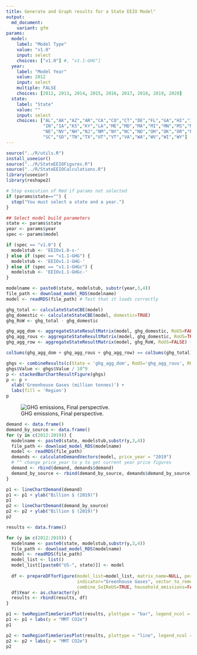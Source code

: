 ```yaml
---
title: Generate and Graph results for a State EEIO Model"
output:
  md_document:
    variant: gfm
params:
  model:
    label: "Model Type"
    value: "v1.0"
    input: select
    choices: ["v1.0"] #, "v1.1-GHG"]
  year:
    label: "Model Year"
    value: 2012
    input: select
    multiple: FALSE
    choices: [2012, 2013, 2014, 2015, 2016, 2017, 2018, 2019, 2020]
  state:
    label: "State"
    value: ""
    input: select
    choices: ["AL","AK","AZ","AR","CA","CO","CT","DE","FL","GA","HI","ID","IL",
              "IN","IA","KS","KY","LA","ME","MD","MA","MI","MN","MS","MO","MT",
              "NE","NV","NH","NJ","NM","NY","NC","ND","OH","OK","OR","PA","RI",
              "SC","SD","TN","TX","UT","VT","VA","WA","WV","WI","WY"]
---
```


```r
source("../R/utils.R")
install_useeior()
source("../R/StateEEIOFigures.R")
source("../R/StateEEIOCalculations.R")
library(useeior)
library(reshape2)

# Stop execution of Rmd if params not selected
if (params$state=="") {
  stop("You must select a state and a year.")
}

## Select model build parameters
state <- params$state
year <- params$year
spec <- params$model

if (spec == "v1.0") {
  modelstub <- 'EEIOv1.0-s-'
} else if (spec == "v1.1-GHG") {
  modelstub <- 'EEIOv1.1-GHG-'
} else if (spec == "v1.1-GHGc") {
  modelstub <- 'EEIOv1.1-GHGc-'  
}

```

```r
modelname <- paste0(state, modelstub, substr(year,3,4))
file_path <- download_model_RDS(modelname)
model <- readRDS(file_path) # Test that it loads correctly

```
```r
ghg_total <- calculateStateCBE(model)
ghg_domestic <- calculateStateCBE(model, domestic=TRUE)
ghg_RoW <- ghg_total - ghg_domestic

ghg_agg_dom <- aggregateStateResultMatrix(model, ghg_domestic, RoUS=FALSE)
ghg_agg_rous <- aggregateStateResultMatrix(model, ghg_domestic, RoUS=TRUE)
ghg_agg_row <- aggregateStateResultMatrix(model, ghg_RoW, RoUS=FALSE) + aggregateStateResultMatrix(model, ghg_RoW, RoUS=TRUE)

colSums(ghg_agg_dom + ghg_agg_rous + ghg_agg_row) == colSums(ghg_total)


```




```r

ghgs <- combineResults(c(State = 'ghg_agg_dom', RoUS='ghg_agg_rous', ROW='ghg_agg_row'))
ghgs$Value <- ghgs$Value / 10^9
p <- stackedBarChartResultFigure(ghgs)
p <- p + 
  xlab('Greenhouse Gases (million tonnes)') +
  labs(fill = 'Region')
p

```
![GHG emissions, Final perspective.](`r knitr::fig_chunk('ghg_results', 'png')`){#fig:ghg_results}


```r
demand <- data.frame()
demand_by_source <- data.frame()
for (y in c(2012:2019)) {
  modelname <- paste0(state, modelstub,substr(y,3,4))
  file_path <- download_model_RDS(modelname)
  model <- readRDS(file_path)
  demands <- calculateDemandVectors(model, price_year = "2019")
  # ^^ change price_year to y to get current year price figures
  demand <- rbind(demand, demands$demand)
  demand_by_source <- rbind(demand_by_source, demands$demand_by_source)
}

p1 <- lineChartDemand(demand)
p1 <- p1 + ylab("Billion $ (2019)")
p1
p2 <- lineChartDemand(demand_by_source)
p2 <- p2 + ylab("Billion $ (2019)")
p2


```



```r
results <- data.frame()

for (y in c(2012:2019)) {
  modelname <- paste0(state, modelstub,substr(y,3,4))
  file_path <- download_model_RDS(modelname)
  model <- readRDS(file_path)
  model_list <- list()
  model_list[[paste0("US-", state)]] <- model
  
  df <- prepareDFforFigure(model_list=model_list, matrix_name=NULL, perspective="FINAL",
                           indicator="Greenhouse Gases", sector_to_remove="", demand="Consumption",
                           combine_SoIRoUS=TRUE, household_emissions=FALSE)
  df$Year <- as.character(y)
  results <- rbind(results, df)
}

p1 <- twoRegionTimeSeriesPlot(results, plottype = "bar", legend_ncol = 2, scale=9)
p1 <- p1 + labs(y = "MMT CO2e")
p1

p2 <- twoRegionTimeSeriesPlot(results, plottype = "line", legend_ncol = 2, scale=9)
p2 <- p2 + labs(y = "MMT CO2e")
p2

```
